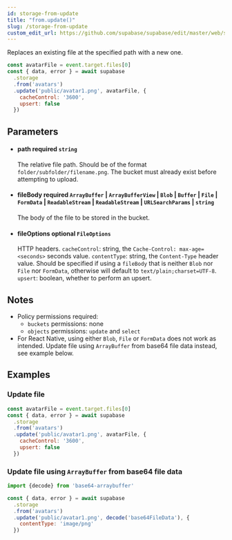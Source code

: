 ```yaml
---
id: storage-from-update
title: "from.update()"
slug: /storage-from-update
custom_edit_url: https://github.com/supabase/supabase/edit/master/web/spec/supabase_js_v2_ref.yml
---
```



Replaces an existing file at the specified path with a new one.

```js
const avatarFile = event.target.files[0]
const { data, error } = await supabase
  .storage
  .from('avatars')
  .update('public/avatar1.png', avatarFile, {
    cacheControl: '3600',
    upsert: false
  })
```


## Parameters


<ul className="method-list-group">
  
<li className="method-list-item">
  <h4 className="method-list-item-label">
    <span className="method-list-item-label-name">
      path
    </span>
    <span className="method-list-item-label-badge required">
      required
    </span>
    <span className="method-list-item-validation">
      <code>string</code>
    </span>
  </h4>
  <div class="method-list-item-description">

The relative file path. Should be of the format `folder/subfolder/filename.png`. The bucket must already exist before attempting to upload.

  </div>
  
</li>


<li className="method-list-item">
  <h4 className="method-list-item-label">
    <span className="method-list-item-label-name">
      fileBody
    </span>
    <span className="method-list-item-label-badge required">
      required
    </span>
    <span className="method-list-item-validation">
      <code>ArrayBuffer</code> | <code>ArrayBufferView</code> | <code>Blob</code> | <code>Buffer</code> | <code>File</code> | <code>FormData</code> | <code>ReadableStream</code> | <code>ReadableStream</code> | <code>URLSearchParams</code> | <code>string</code>
    </span>
  </h4>
  <div class="method-list-item-description">

The body of the file to be stored in the bucket.

  </div>
  
</li>


<li className="method-list-item">
  <h4 className="method-list-item-label">
    <span className="method-list-item-label-name">
      fileOptions
    </span>
    <span className="method-list-item-label-badge false">
      optional
    </span>
    <span className="method-list-item-validation">
      <code>FileOptions</code>
    </span>
  </h4>
  <div class="method-list-item-description">

HTTP headers.
`cacheControl`: string, the `Cache-Control: max-age=<seconds>` seconds value.
`contentType`: string, the `Content-Type` header value. Should be specified if using a `fileBody` that is neither `Blob` nor `File` nor `FormData`, otherwise will default to `text/plain;charset=UTF-8`.
`upsert`: boolean, whether to perform an upsert.

  </div>
  
</li>

</ul>


## Notes

- Policy permissions required:
  - `buckets` permissions: none 
  - `objects` permissions: `update` and `select`
- For React Native, using either `Blob`, `File` or `FormData` does not work as intended. Update file using `ArrayBuffer` from base64 file data instead, see example below.










## Examples

### Update file



```js
const avatarFile = event.target.files[0]
const { data, error } = await supabase
  .storage
  .from('avatars')
  .update('public/avatar1.png', avatarFile, {
    cacheControl: '3600',
    upsert: false
  })
```

### Update file using `ArrayBuffer` from base64 file data



```js
import {decode} from 'base64-arraybuffer'

const { data, error } = await supabase
  .storage
  .from('avatars')
  .update('public/avatar1.png', decode('base64FileData'), {
    contentType: 'image/png'
  })
```